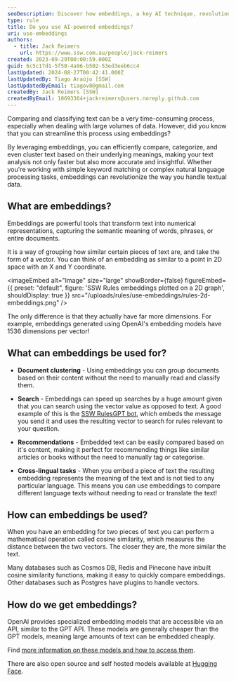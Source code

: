 ```yaml
---
seoDescription: Discover how embeddings, a key AI technique, revolutionize text comparison and classification, streamlining tasks with vector-based similarities.
type: rule
title: Do you use AI-powered embeddings?
uri: use-embeddings
authors:
  - title: Jack Reimers
    url: https://www.ssw.com.au/people/jack-reimers
created: 2023-09-29T00:00:59.000Z
guid: 6c5c17d1-5f58-4a96-b502-53ed3eeb6cc4
lastUpdated: 2024-08-27T00:42:41.000Z
lastUpdatedBy: Tiago Araújo [SSW]
lastUpdatedByEmail: tiagov8@gmail.com
createdBy: Jack Reimers [SSW]
createdByEmail: 10693364+jackreimers@users.noreply.github.com
---
```


Comparing and classifying text can be a very time-consuming process, especially when dealing with large volumes of data. However, did you know that you can streamline this process using embeddings?

By leveraging embeddings, you can efficiently compare, categorize, and even cluster text based on their underlying meanings, making your text analysis not only faster but also more accurate and insightful. Whether you're working with simple keyword matching or complex natural language processing tasks, embeddings can revolutionize the way you handle textual data.
## What are embeddings?

Embeddings are powerful tools that transform text into numerical representations, capturing the semantic meaning of words, phrases, or entire documents.

It is a way of grouping how similar certain pieces of text are, and take the form of a vector. You can think of an embedding as similar to a point in 2D space with an X and Y coordinate.


<imageEmbed
  alt="Image"
  size="large"
  showBorder={false}
  figureEmbed={{
    preset: "default",
    figure: 'SSW Rules embeddings plotted on a 2D graph',
    shouldDisplay: true
  }}
  src="/uploads/rules/use-embeddings/rules-2d-embeddings.png"
/>

The only difference is that they actually have far more dimensions. For example, embeddings generated using OpenAI's embedding models have 1536 dimensions per vector!

## What can embeddings be used for?

* **Document clustering** - Using embeddings you can group documents based on their content without the need to manually read and classify them.

* **Search** - Embeddings can speed up searches by a huge amount given that you can search using the vector value as opposed to text.
A good example of this is the [SSW RulesGPT bot](https://rulesgpt.ssw.com.au/), which embeds the message you send it and uses the resulting vector to search for rules relevant to your question.

* **Recommendations** - Embedded text can be easily compared based on it's content, making it perfect for recommending things like similar articles or books without the need to manually tag or categorise.

* **Cross-lingual tasks** - When you embed a piece of text the resulting embedding represents the meaning of the text and is not tied to any particular language.
This means you can use embeddings to compare different language texts without needing to read or translate the text!

## How can embeddings be used?

When you have an embedding for two pieces of text you can perform a mathematical operation called cosine similarity, which measures the distance between the two vectors. The closer they are, the more similar the text.

Many databases such as Cosmos DB, Redis and Pinecone have inbuilt cosine similarity functions, making it easy to quickly compare embeddings.
Other databases such as Postgres have plugins to handle vectors.

## How do we get embeddings?

OpenAI provides specialized embedding models that are accessible via an API, similar to the GPT API. These models are generally cheaper than the GPT models, meaning large amounts of text can be embedded cheaply.

Find [more information on these models and how to access them](https://platform.openai.com/docs/guides/embeddings/embedding-models).

There are also open source and self hosted models available at [Hugging Face](https://huggingface.co/models?other=embeddings).
